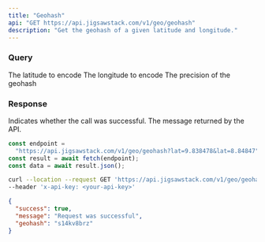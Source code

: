 ```yaml
---
title: "Geohash"
api: "GET https://api.jigsawstack.com/v1/geo/geohash"
description: "Get the geohash of a given latitude and longitude."
---
```


### Query

<ParamField query="lat" type="string" required>
  The latitude to encode
</ParamField>

<ParamField query="lng" type="string" required>
  The longitude to encode
</ParamField>

<ParamField query="precision" type="string" default="9" initialValue="9">
  The precision of the geohash
</ParamField>

<Snippet file="header.mdx" />

### Response

<ResponseField name="success" type="boolean">
  Indicates whether the call was successful.
</ResponseField>

<ResponseField name="message" type="string">
  The message returned by the API.
</ResponseField>

<RequestExample>

```javascript Node.js
const endpoint =
  "https://api.jigsawstack.com/v1/geo/geohash?lat=9.838478&lat=8.84847";
const result = await fetch(endpoint);
const data = await result.json();
```

```bash cURL
curl --location --request GET 'https://api.jigsawstack.com/v1/geo/geohash' \
--header 'x-api-key: <your-api-key>'
```

</RequestExample>

<ResponseExample>

```json Response
{
  "success": true,
  "message": "Request was successful",
  "geohash": "s14kv8brz"
}
```

</ResponseExample>
